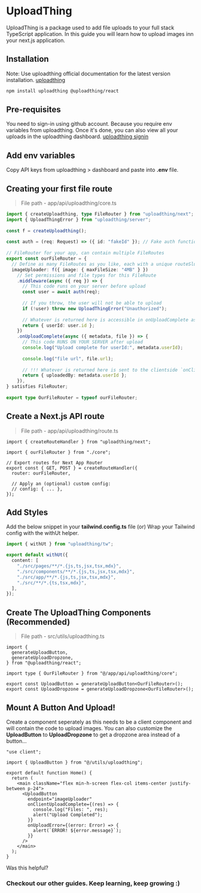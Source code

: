 # UploadThing

UploadThing is a package used to add file uploads to your full stack TypeScript application. In this guide you will learn how to upload images inn your next.js application.

## Installation

Note:
Use uploadthing official documentation for the latest version installation. [uploadthing](https://docs.uploadthing.com/getting-started/appdir)

```bash
npm install uploadthing @uploadthing/react
```

## Pre-requisites

You need to sign-in using github account. Because you require env variables from uploadthing. 
Once it's done, you can also view all your uploads in the uploadthing dashboard.
[uploadthing signin](https://uploadthing.com/dashboard)

## Add env variables

Copy API keys from uploadthing > dashboard and paste into **.env** file.

## Creating your first file route
> File path - app/api/uploadthing/core.ts

```ts
import { createUploadthing, type FileRouter } from "uploadthing/next";
import { UploadThingError } from "uploadthing/server";
 
const f = createUploadthing();
 
const auth = (req: Request) => ({ id: "fakeId" }); // Fake auth function
 
// FileRouter for your app, can contain multiple FileRoutes
export const ourFileRouter = {
  // Define as many FileRoutes as you like, each with a unique routeSlug
  imageUploader: f({ image: { maxFileSize: "4MB" } })
    // Set permissions and file types for this FileRoute
    .middleware(async ({ req }) => {
      // This code runs on your server before upload
      const user = await auth(req);
 
      // If you throw, the user will not be able to upload
      if (!user) throw new UploadThingError("Unauthorized");
 
      // Whatever is returned here is accessible in onUploadComplete as `metadata`
      return { userId: user.id };
    })
    .onUploadComplete(async ({ metadata, file }) => {
      // This code RUNS ON YOUR SERVER after upload
      console.log("Upload complete for userId:", metadata.userId);
 
      console.log("file url", file.url);
 
      // !!! Whatever is returned here is sent to the clientside `onClientUploadComplete` callback
      return { uploadedBy: metadata.userId };
    }),
} satisfies FileRouter;
 
export type OurFileRouter = typeof ourFileRouter;

```

## Create a Next.js API route
> File path - app/api/uploadthing/route.ts

```tsx
import { createRouteHandler } from "uploadthing/next";
 
import { ourFileRouter } from "./core";
 
// Export routes for Next App Router
export const { GET, POST } = createRouteHandler({
  router: ourFileRouter,
 
  // Apply an (optional) custom config:
  // config: { ... },
});
```

## Add Styles

Add the below snippet in your **tailwind.config.ts** file (or) Wrap your Tailwind config with the withUt helper.

```ts
import { withUt } from "uploadthing/tw";

export default withUt({
  content: [
    "./src/pages/**/*.{js,ts,jsx,tsx,mdx}",
    "./src/components/**/*.{js,ts,jsx,tsx,mdx}",
    "./src/app/**/*.{js,ts,jsx,tsx,mdx}",
    "./src/**/*.{ts,tsx,mdx}",
  ],
});

```

## Create The UploadThing Components (Recommended)

> File path - src/utils/uploadthing.ts

```tsx
import {
  generateUploadButton,
  generateUploadDropzone,
} from "@uploadthing/react";
 
import type { OurFileRouter } from "@/app/api/uploadthing/core";
 
export const UploadButton = generateUploadButton<OurFileRouter>();
export const UploadDropzone = generateUploadDropzone<OurFileRouter>();

```
## Mount A Button And Upload!
Create a component seperately as this needs to be a client component and will contain the code to upload images. 
You can also customize the **UploadButton** to **UploadDropzone** to get a dropzone area instead of a button...

```tsx
"use client";
 
import { UploadButton } from "@/utils/uploadthing";
 
export default function Home() {
  return (
    <main className="flex min-h-screen flex-col items-center justify-between p-24">
      <UploadButton
        endpoint="imageUploader"
        onClientUploadComplete={(res) => {
          console.log("Files: ", res);
          alert("Upload Completed");
        }}
        onUploadError={(error: Error) => {
          alert(`ERROR! ${error.message}`);
        }}
      />
    </main>
  );
}
```

Was this helpful?
### Checkout our other guides. Keep learning, keep growing :)

